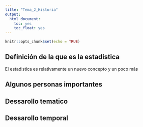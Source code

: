 ```yaml
---
title: "Tema_2_Historia"
output: 
  html_document:
    toc: yes
    toc_float: yes
---
```


```r
knitr::opts_chunk$set(echo = TRUE)
```

## Definición de la que es la estadistica

El estadistica es relativamente un nuevo concepto y un poco más

## Algunos personas importantes



## Dessarollo tematico 


## Dessarollo temporal 



